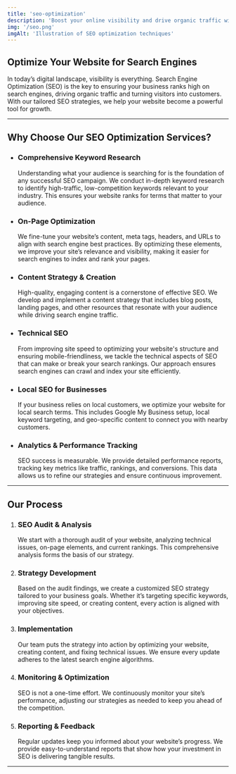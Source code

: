 ```yaml
---
title: 'seo-optimization'
description: 'Boost your online visibility and drive organic traffic with comprehensive SEO strategies tailored to your business.'
img: '/seo.png'
imgAlt: 'Illustration of SEO optimization techniques'
---
```


## Optimize Your Website for Search Engines

In today’s digital landscape, visibility is everything. Search Engine Optimization (SEO) is the key to ensuring your business ranks high on search engines, driving organic traffic and turning visitors into customers. With our tailored SEO strategies, we help your website become a powerful tool for growth.

---

## Why Choose Our SEO Optimization Services?

- ### Comprehensive Keyword Research  
  Understanding what your audience is searching for is the foundation of any successful SEO campaign. We conduct in-depth keyword research to identify high-traffic, low-competition keywords relevant to your industry. This ensures your website ranks for terms that matter to your audience.

- ### On-Page Optimization  
  We fine-tune your website’s content, meta tags, headers, and URLs to align with search engine best practices. By optimizing these elements, we improve your site’s relevance and visibility, making it easier for search engines to index and rank your pages.

- ### Content Strategy & Creation  
  High-quality, engaging content is a cornerstone of effective SEO. We develop and implement a content strategy that includes blog posts, landing pages, and other resources that resonate with your audience while driving search engine traffic.

- ### Technical SEO  
  From improving site speed to optimizing your website's structure and ensuring mobile-friendliness, we tackle the technical aspects of SEO that can make or break your search rankings. Our approach ensures search engines can crawl and index your site efficiently.

- ### Local SEO for Businesses  
  If your business relies on local customers, we optimize your website for local search terms. This includes Google My Business setup, local keyword targeting, and geo-specific content to connect you with nearby customers.

- ### Analytics & Performance Tracking  
  SEO success is measurable. We provide detailed performance reports, tracking key metrics like traffic, rankings, and conversions. This data allows us to refine our strategies and ensure continuous improvement.

---

## Our Process

1. ### SEO Audit & Analysis  
   We start with a thorough audit of your website, analyzing technical issues, on-page elements, and current rankings. This comprehensive analysis forms the basis of our strategy.

2. ### Strategy Development  
   Based on the audit findings, we create a customized SEO strategy tailored to your business goals. Whether it’s targeting specific keywords, improving site speed, or creating content, every action is aligned with your objectives.

3. ### Implementation  
   Our team puts the strategy into action by optimizing your website, creating content, and fixing technical issues. We ensure every update adheres to the latest search engine algorithms.

4. ### Monitoring & Optimization  
   SEO is not a one-time effort. We continuously monitor your site’s performance, adjusting our strategies as needed to keep you ahead of the competition.

5. ### Reporting & Feedback  
   Regular updates keep you informed about your website’s progress. We provide easy-to-understand reports that show how your investment in SEO is delivering tangible results.

---